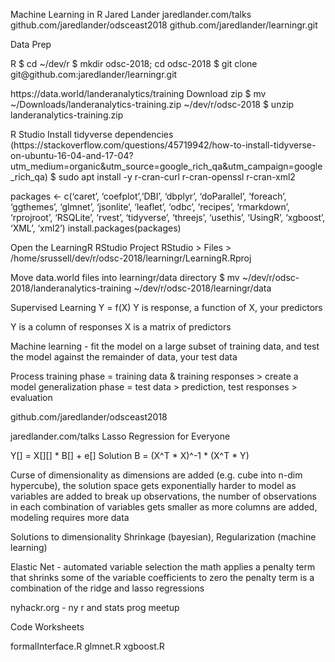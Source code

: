 Machine Learning in R
Jared Lander
jaredlander.com/talks
github.com/jaredlander/odsceast2018
github.com/jaredlander/learningr.git


Data Prep

R
$ cd ~/dev/r
$ mkdir odsc-2018; cd odsc-2018
$ git clone git@github.com:jaredlander/learningr.git

https://data.world/landeranalytics/training
Download zip
$ mv ~/Downloads/landeranalytics-training.zip ~/dev/r/odsc-2018
$ unzip landeranalytics-training.zip

R Studio
Install tidyverse dependencies (https://stackoverflow.com/questions/45719942/how-to-install-tidyverse-on-ubuntu-16-04-and-17-04?utm_medium=organic&utm_source=google_rich_qa&utm_campaign=google_rich_qa)
$ sudo apt install -y r-cran-curl r-cran-openssl r-cran-xml2

packages <- c('caret', 'coefplot','DBI', 'dbplyr', 'doParallel', 'foreach', 
              'ggthemes', 'glmnet', 'jsonlite', 'leaflet', 'odbc', 
              'recipes', 'rmarkdown', 'rprojroot', 'RSQLite', 'rvest', 
              'tidyverse', 'threejs', 'usethis', 'UsingR', 'xgboost', 'XML', 
              'xml2')
install.packages(packages)

Open the LearningR RStudio Project
RStudio > Files > /home/srussell/dev/r/odsc-2018/learningr/LearningR.Rproj

Move data.world files into learningr/data directory
$ mv ~/dev/r/odsc-2018/landeranalytics-training ~/dev/r/odsc-2018/learningr/data



Supervised Learning
Y = f(X)
Y is response, a function of X, your predictors

Y is a column of responses
X is a matrix of predictors

Machine learning - fit the model on a large subset of training data, and test the model against the remainder of data, your test data

Process
training phase = training data & training responses > create a model
generalization phase = test data > prediction, test responses > evaluation


github.com/jaredlander/odsceast2018

jaredlander.com/talks
Lasso Regression for Everyone

Y[] = X[][] * B[] + e[]
Solution
B = (X^T * X)^-1 * (X^T * Y)

Curse of dimensionality 
as dimensions are added (e.g. cube into n-dim hypercube), the solution space gets exponentially harder to model
as variables are added to break up observations, the number of observations in each combination of variables gets smaller
as more columns are added, modeling requires more data


Solutions to dimensionality
Shrinkage (bayesian), Regularization (machine learning)

Elastic Net - automated variable selection
the math applies a penalty term that shrinks some of the variable coefficients to zero
the penalty term is a combination of the ridge and lasso regressions


nyhackr.org - ny r and stats prog meetup

Code Worksheets

formalInterface.R
glmnet.R
xgboost.R